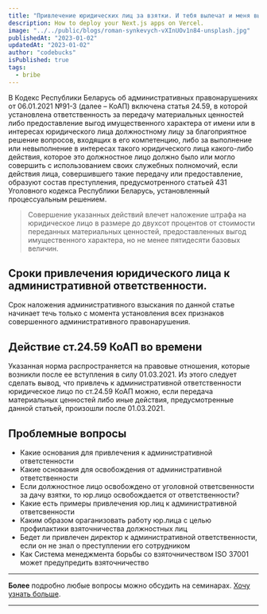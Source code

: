 ```yaml
---
title: "Привлечение юридических лиц за взятки. И тебя вылечат и меня вылечат"
description: How to deploy your Next.js apps on Vercel.
image: "../../public/blogs/roman-synkevych-vXInUOv1n84-unsplash.jpg"
publishedAt: "2023-01-02"
updatedAt: "2023-01-02"
author: "codebucks"
isPublished: true
tags:
  - bribe
---
```


В Кодекс Республики Беларусь об административных правонарушениях от 06.01.2021 №91-З (далее – КоАП)
включена статья 24.59, в которой установлена ответственность за передачу материальных ценностей либо
предоставление выгод имущественного характера от имени или в интересах юридического лица должностному
лицу за благоприятное решение вопросов, входящих в его компетенцию, либо за выполнение или невыполнение
в интересах такого юридического лица какого-либо действия, которое это должностное лицо должно было или
могло совершить с использованием своих служебных полномочий, если действия лица, совершившего такие
передачу или предоставление, образуют состав преступления,
предусмотренного статьей 431 Уголовного кодекса Республики Беларусь, установленный процессуальным решением.

> Совершение указанных действий влечет наложение штрафа на юридическое лицо
> в размере до двухсот процентов от стоимости переданных материальных ценностей,
> предоставленных выгод имущественного характера, но не менее пятидесяти базовых величин.

## Сроки привлечения юридического лица к административной ответственности.

Срок наложения административного взыскания по данной статье начинает течь только с момента установления всех
признаков совершенного административного правонарушения.

## Действие ст.24.59 КоАП во времени

Указанная норма распространяется на правовые отношения, которые возникли после ее вступления в силу 01.03.2021.
Из этого следует сделать вывод, что привлечь к административной ответственности юридическое лицо по ст.24.59 КоАП можно, если передача материальных ценностей либо иные действия, предусмотренные данной статьей, произошли после 01.03.2021.

## Проблемные вопросы

- Какие основания для привлечения к административной ответстенности
- Какие основания для освобождения от административной ответственности
- Если должностное лицо освобождено от уголовной ответсвенности за дачу взятки, то юр.лицо освобождается от ответственности?
- Какие есть примеры привлечения юр.лиц к административной ответсвенности
- Каким образом ораганизовать работу юр.лица с целью профилактики взяточничества должностных лиц
- Бедет ли привлечен директор к административной ответственности, если он не знал о преступлении его сотрудником
- Как Система менеджмента борьбы со взяточничеством ISO 37001 может предупредить взяточничество

---

**Более** подробно любые вопросы можно обсудить на семинарах. [Хочу узнать больше](../contact).

---
